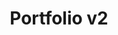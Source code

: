 ---
  title: Portfolio v2
  summary: Second, modern version of my Next.js portfolio built with Next.js, Framer Motion & TailwindCSS. Features a guestbook, blog and gives much information about me.
  image: /assets/projects/portfolio-v2.png
  publishedAt: '2024-08-04'
  categories: ["Next.js", "Web Development"]
---